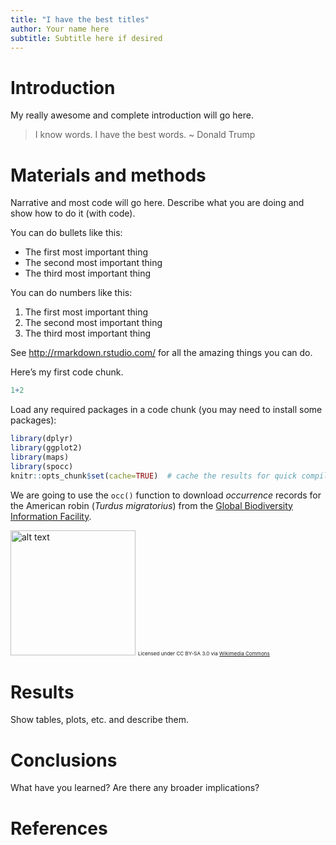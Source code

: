 ```yaml
---
title: "I have the best titles"
author: Your name here
subtitle: Subtitle here if desired
---
```


# Introduction
My really awesome and complete introduction will go here.  

> I know words.  I have the best words.  ~ Donald Trump

# Materials and methods

Narrative and most code will go here.  Describe what you are doing and show how to do it (with code).

You can do bullets like this:

* The first most important thing
* The second most important thing
* The third most important thing

You can do numbers like this:

1. The first most important thing
2. The second most important thing
3. The third most important thing

See [http://rmarkdown.rstudio.com/](http://rmarkdown.rstudio.com/) for all the amazing things you can do.


Here's my first code chunk.
```r
1+2
```

Load any required packages in a code chunk (you may need to install some packages):

```r
library(dplyr)
library(ggplot2)
library(maps)
library(spocc)
knitr::opts_chunk$set(cache=TRUE)  # cache the results for quick compiling
```


We are going to use the `occ()` function to download _occurrence_ records for the American robin (_Turdus migratorius_) from the [Global Biodiversity Information Facility](gbif.org).

<img src="https://upload.wikimedia.org/wikipedia/commons/b/b8/Turdus-migratorius-002.jpg" alt="alt text" width="200">
<small><small><small>Licensed under CC BY-SA 3.0 via [Wikimedia Commons](https://commons.wikimedia.org/wiki/File:Turdus-migratorius-002.jpg#/media/File:Turdus-migratorius-002.jpg)</small></small></small>

<!-- ```{r, warning=F}  -->
<!-- ## define which species to query -->
<!-- sp='Turdus migratorius' -->

<!-- ## run the query and convert to data.frame() -->
<!-- d = occ(query=sp, from='ebird',limit = 100) %>% occ2df() -->
<!-- ``` -->
<!-- This can take a few seconds. -->

<!-- ```{r, fig.width=6, fig.height=3, fig.cap="Map illustrating the known occurrence locations"} -->
<!-- # Load coastline -->
<!-- map=map_data("world") -->

<!-- ggplot(d,aes(x=longitude,y=latitude))+ -->
<!--   geom_polygon(aes(x=long,y=lat,group=group),data=map)+ -->
<!--   geom_point(col="red")+ -->
<!--   coord_equal() -->
<!-- ``` -->


# Results

Show tables, plots, etc. and describe them.

<!-- ```{r} -->
<!-- hist(d$latitude) -->
<!-- ``` -->

# Conclusions

What have you learned?  Are there any broader implications?

# References

